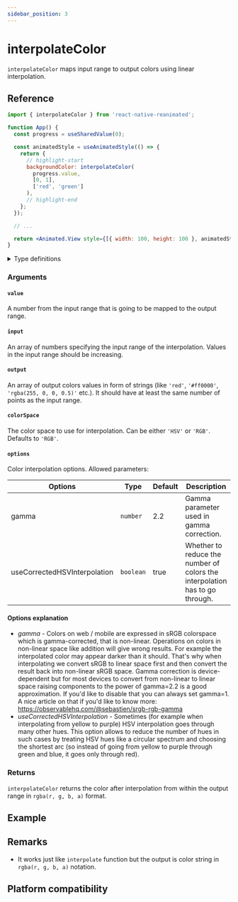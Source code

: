 ```yaml
---
sidebar_position: 3
---
```


# interpolateColor

`interpolateColor` maps input range to output colors using linear interpolation.

## Reference

```jsx
import { interpolateColor } from 'react-native-reanimated';

function App() {
  const progress = useSharedValue(0);

  const animatedStyle = useAnimatedStyle(() => {
    return {
      // highlight-start
      backgroundColor: interpolateColor(
        progress.value,
        [0, 1],
        ['red', 'green']
      ),
      // highlight-end
    };
  });

  // ...

  return <Animated.View style={[{ width: 100, height: 100 }, animatedStyle]} />;
}
```

<details>
<summary>Type definitions</summary>

<!--
  TODO (OKLAB): Adjust the colorSpace prop once OKLAB support is released officially, like so:
  colorSpace?: 'RGB' | 'HSV' | 'LAB',
 -->
```typescript
type InterpolationOptions = {
  gamma?: number;
  useCorrectedHSVInterpolation?: boolean;
};

function interpolateColor(
  value: number,
  input: number[],
  output: string[],
  colorSpace?: 'RGB' | 'HSV',
  options?: InterpolationOptions
): string;
```

</details>

### Arguments

#### `value`

A number from the input range that is going to be mapped to the output range.

#### `input`

An array of numbers specifying the input range of the interpolation. Values in the input range should be increasing.

#### `output`

An array of output colors values in form of strings (like `'red'`, `'#ff0000'`, `'rgba(255, 0, 0, 0.5)'` etc.). It should have at least the same number of points as the input range.

#### `colorSpace` <Optional />

<!--
 TODO (OKLAB): Uncomment and replace with the following once OKLAB support is released officialy:
 The color space to use for interpolation. Can be either `'HSV'`, `'RGB'` or [`'LAB'`](https://en.wikipedia.org/wiki/Oklab_color_space). Defaults to `'RGB'`.
 -->
The color space to use for interpolation. Can be either `'HSV'` or `'RGB'`. Defaults to `'RGB'`.

#### `options` <Optional />

Color interpolation options. Allowed parameters:

| Options                                   | Type      | Default | Description                                                                 |
| ----------------------------------------- | --------- | ------- | --------------------------------------------------------------------------- |
| gamma <Optional />                        | `number`  | 2.2     | Gamma parameter used in gamma correction.                                   |
| useCorrectedHSVInterpolation <Optional /> | `boolean` | true    | Whether to reduce the number of colors the interpolation has to go through. |

#### Options explanation

- _gamma_ - Colors on web / mobile are expressed in sRGB colorspace which is gamma-corrected, that is non-linear.
  Operations on colors in non-linear space like addition will give wrong results. For example the interpolated color
  may appear darker than it should. That's why when interpolating we convert sRGB to linear space first and then convert
  the result back into non-linear sRGB space. Gamma correction is device-dependent but for most devices to convert
  from non-linear to linear space raising components to the power of gamma=2.2 is a good approximation. If you'd like to
  disable that you can always set gamma=1. A nice article on that if you'd like to know more: https://observablehq.com/@sebastien/srgb-rgb-gamma
- _useCorrectedHSVInterpolation_ - Sometimes (for example when interpolating from yellow to purple) HSV interpolation goes
  through many other hues. This option allows to reduce the number of hues in such cases by treating HSV hues like a circular spectrum and choosing
  the shortest arc (so instead of going from yellow to purple through green and blue, it goes only through red).

### Returns

`interpolateColor` returns the color after interpolation from within the output range in `rgba(r, g, b, a)` format.

## Example


<InteractivePlayground usePlayground={useInterpolateColorPlayground} />

## Remarks

- It works just like `interpolate` function but the output is color string in `rgba(r, g, b, a)` notation.

## Platform compatibility

<PlatformCompatibility android ios web />
